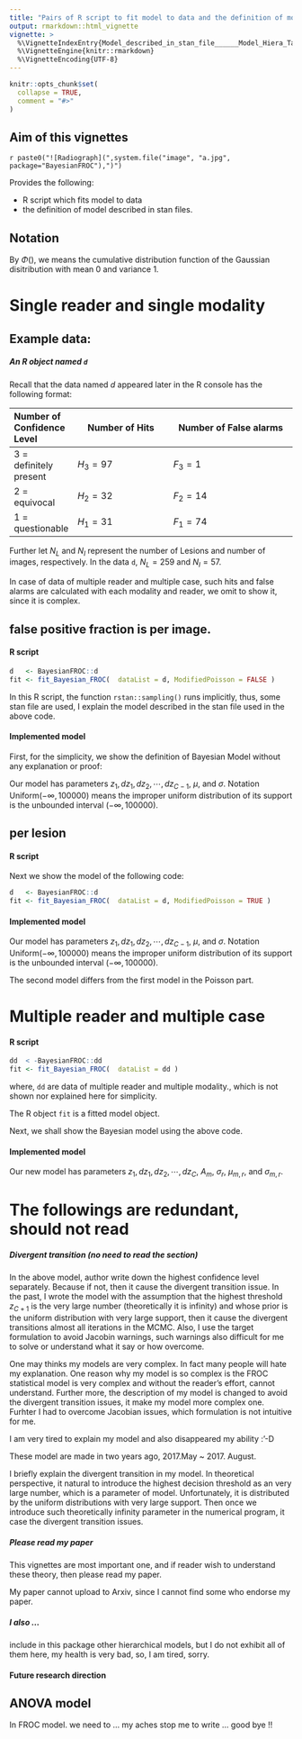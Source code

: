 ---
title: "Pairs of R script to fit model to data and the definition of model"
output: rmarkdown::html_vignette
vignette: >
  %\VignetteIndexEntry{Model_described_in_stan_file______Model_Hiera_TargetFormulation}
  %\VignetteEngine{knitr::rmarkdown}
  %\VignetteEncoding{UTF-8}
---

```{r, include = FALSE}
knitr::opts_chunk$set(
  collapse = TRUE,
  comment = "#>"
)
```

## Aim of this vignettes
 `r paste0("![Radiograph](",system.file("image", "a.jpg", package="BayesianFROC"),")")`

Provides the following:

 -  R script which fits model to data
 -  the definition of model described in stan files.

## Notation

By $\Phi()$, we means the cumulative distribution function of the Gaussian disitribution with mean 0 and variance 1.






# Single reader and single modality

## Example data:

##### An R object named `d`
Recall that the data  named $d$ appeared later in the R console  has the following format:

 Number of Confidence Level    | Number of Hits | Number of False alarms
 :-----|----------|-------------
3 = definitely present |  $H_{3}=97$ |  $F_{3}=1$ 
2 = equivocal          |  $H_{2}=32$ |  $F_{2}=14$ 
1 = questionable       |  $H_{1}=31$ |  $F_{1}=74$ 

Further let $N_L$ and $N_I$ represent the number of Lesions and number of images, respectively. In the data `d`, $N_L=259$ and $N_I=57$.



In case of data of multiple reader and multiple case, such hits and false alarms are calculated with each modality and reader, we omit to show it, since it is complex. 



##  false positive fraction is per image.

#### R script

```{r , eval=FALSE}
d   <- BayesianFROC::d
fit <- fit_Bayesian_FROC(  dataList = d, ModifiedPoisson = FALSE )
```

In this R script, the function `rstan::sampling()` runs implicitly, thus, some stan file are used, I explain the model described in the stan file used in the above code.

#### Implemented model 

First, for the simplicity, we show the definition of Bayesian Model without any explanation or proof:

\begin{eqnarray*}
H_{c } & \sim &\text{Binomial} ( p_{c}, N_{L} ), \text{ for $c=1,2,...,C$.}\\
F_{c } & \sim &\text{Poisson}( (\lambda _{c} -\lambda _{c+1} )\times N_{I} ), \text{ for $c=1,2,...,C-1$.}\\
\lambda _{c}& =& - \log \Phi ( z_{c } ),\text{ for $c=1,2,...,C$.}\\
p_{c}
&=&\Phi (\frac{z_{c +1}-\mu}{\sigma})-\Phi (\frac{z_{c}-\mu}{\sigma}), \text{ for $c=1,2,...,C-1$.}\\
p_C & =& 1-\Phi (\frac{z_{C}-\mu}{\sigma}),\\
F_{C}  & \sim & \text{Poisson}( (\lambda _{C} - 0)N_I),\\
dz_c=z_{c+1}-z_{c} &\sim& \text{Uniform}(0,\infty), \text{ for $c=1,2,...,C-1$.}\\
 \mu &\sim& \text{Uniform}(-\infty,\infty),\\
 \sigma &\sim& \text{Uniform}(0,\infty),\\
\end{eqnarray*} 
Our model has parameters $z_{1}, dz_1,dz_2,\cdots, dz_{C-1}$, $\mu$, and $\sigma$.  Notation $\text{Uniform}( -\infty,100000)$ means the improper uniform distribution of its support is the unbounded interval $( -\infty,100000)$.

## per lesion

#### R script

Next we show the model of the following code:
```{r , eval=FALSE}
d   <- BayesianFROC::d
fit <- fit_Bayesian_FROC(  dataList = d, ModifiedPoisson = TRUE )
```
#### Implemented model 

\begin{eqnarray*}
H_{c } & \sim &\text{Binomial} ( p_{c}, N_{L} ), \text{ for $c=1,2,...,C$.}\\
F_{c } & \sim &\text{Poisson}( (\lambda _{c} -\lambda _{c+1} )\times N_{L} ), \text{ for $c=1,2,...,C-1$.}\\
\lambda _{c}& =& - \log \Phi ( z_{c } ),\text{ for $c=1,2,...,C$.}\\
p_{c}
&=&\Phi (\frac{z_{c +1}-\mu}{\sigma})-\Phi (\frac{z_{c}-\mu}{\sigma}), \text{ for $c=1,2,...,C-1$.}\\
p_C & =& 1-\Phi (\frac{z_{C}-\mu}{\sigma}),\\
F_{C}  & \sim & \text{Poisson}( (\lambda _{C} - 0)N_I),\\
dz_c=z_{c+1}-z_{c} &\sim& \text{Uniform}(0,\infty), \text{ for $c=1,2,...,C-1$.}\\
 \mu &\sim& \text{Uniform}(-\infty,\infty),\\
 \sigma &\sim& \text{Uniform}(0,\infty),\\
\end{eqnarray*} 
Our model has parameters $z_{1}, dz_1,dz_2,\cdots, dz_{C-1}$, $\mu$, and $\sigma$. Notation $\text{Uniform}( -\infty,100000)$ means the improper uniform distribution of its support is the unbounded interval $( -\infty,100000)$.


The second model differs from the first model in the Poisson part.


# Multiple reader and multiple case

#### R script

```{r,eval=FALSE}
dd  < -BayesianFROC::dd
fit <- fit_Bayesian_FROC(  dataList = dd )

```


where, `dd` are data of multiple reader and multiple modality., which is not shown nor explained here for simplicity.

The R object `fit` is a fitted model object.

Next, we shall show the Bayesian model using the above code.


#### Implemented model 


\begin{eqnarray*}
H_{c,m,r} & \sim &\text{Binomial }( p_{c,m,r}, N_L ),\\
F_{c,m,r} &\sim& \text{Poisson }( ( \lambda _{c} - \lambda _{c+1})N_L ),\\
\lambda _{c}& =& - \log \Phi (z_{c }),\\
p_{c,m,r}
&:=&\Phi (\frac{z_{c +1}-\mu_{m,r}}{\sigma_{m,r}})-\Phi (\frac{z_{c}-\mu_{m,r}}{\sigma_{m,r}}), \\
p_C & =& 1-\Phi (\frac{z_{C}-\mu_{m,r}}{\sigma_{m,r}}),\\
F_{C,m,r}  & \sim &\text{Poisson } ( (\lambda _{C} - 0)N_I),\\
A_{m,r}&:=&\Phi (\frac{\mu_{m,r}/\sigma_{m,r}}{\sqrt{(1/\sigma_{m,r})^2+1}}), \\
A_{m,r}&\sim&\text{Normal} (A_{m},\sigma_{r}^2), \\
dz_c&:=&z_{c+1}-z_{c},\\
dz_c, \sigma_{m,r} &\sim& \text{Uniform}(0,\infty),\\
z_{c} &\sim& \text{Uniform}( -\infty,100000),\\
A_{m} &\sim& \text{Uniform}(0,1).\\
\end{eqnarray*} 
Our new model has parameters $z_{1}, dz_1,dz_2,\cdots, dz_{C}$, $A_{m}$, $\sigma_{r}$, $\mu_{m,r}$, and $\sigma_{m,r}$.






# The followings are redundant, should not read

##### Divergent transition (no need to read the section)






In the above model, author write down the highest confidence level separately. Because if not, then it cause the divergent transition issue. In the past, I wrote the model with the assumption that the highest threshold $z_{C+1}$ is the very large number (theoretically it is infinity) and whose prior is the uniform distribution with very large support, then it cause the divergent transitions almost all iterations in the MCMC. Also, I use the target formulation to avoid Jacobin warnings, such warnings also difficult for me to solve or understand what it say or how overcome. 


One may thinks my models are very complex. In fact many people will hate my explanation. One reason why my model is so complex  is the FROC statistical model  is  very complex and without the reader's effort, cannot understand. Further more, the description of my model is changed to avoid the divergent transition issues, it make my model more complex one.
Furhter I had to overcome Jacobian issues, which formulation is not intuitive for me.

I am very tired to explain my model and also disappeared my ability :'-D

These model are made in two years ago, 2017.May ~ 2017. August.

I briefly explain the divergent transition in my model. In theoretical perspective, it natural to introduce the highest decision threshold as an very large number, which is a parameter of model. Unfortunately, it is distributed by the uniform distributions with very large support. Then once we introduce such  theoretically infinity parameter in the numerical program, it case the divergent transition issues.


##### Please read my paper 

This vignettes are most important one, and if reader wish to understand these theory, then please read my paper.

My paper cannot upload to Arxiv, since I cannot find some who endorse my paper.

##### I also ...

include in this package other hierarchical models, but I do not exhibit all of them here, my health is very bad, so, I am tired, sorry.

#### Future research direction

## ANOVA model

In FROC model. we need to ... my aches stop me to write ...  good bye !!



